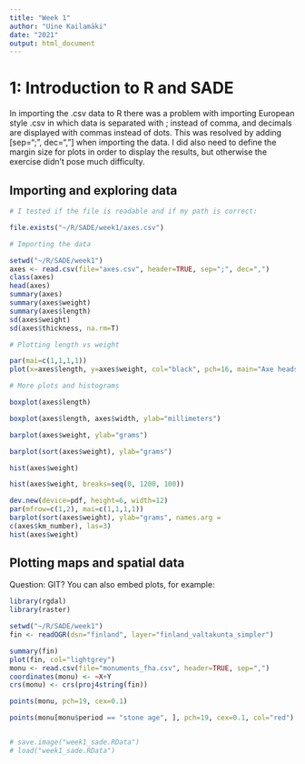 ```yaml
---
title: "Week 1"
author: "Uine Kailamäki"
date: "2021"
output: html_document
---
```



# 1: Introduction to R and SADE

In importing the .csv data to R there was a problem with importing European style .csv in which data is separated with ; instead of comma, and decimals are displayed with commas instead of dots. This was resolved by adding [sep=";", dec=","] when importing the data. I did also need to define the margin size for plots in order to display the results, but otherwise the exercise didn't pose much difficulty.

## Importing and exploring data

```r

# I tested if the file is readable and if my path is correct:

file.exists("~/R/SADE/week1/axes.csv")

# Importing the data

setwd("~/R/SADE/week1")
axes <- read.csv(file="axes.csv", header=TRUE, sep=";", dec=",")
class(axes)
head(axes)
summary(axes)
summary(axes$weight)
summary(axes$length)
sd(axes$weight)
sd(axes$thickness, na.rm=T)

# Plotting length vs weight

par(mai=c(1,1,1,1))
plot(x=axes$length, y=axes$weight, col="black", pch=16, main="Axe heads recovered by members of the public")

# More plots and histograms

boxplot(axes$length)

boxplot(axes$length, axes$width, ylab="millimeters")

barplot(axes$weight, ylab="grams")

barplot(sort(axes$weight), ylab="grams")

hist(axes$weight)

hist(axes$weight, breaks=seq(0, 1200, 100))

dev.new(device=pdf, height=6, width=12)
par(mfrow=c(1,2), mai=c(1,1,1,1))
barplot(sort(axes$weight), ylab="grams", names.arg =
c(axes$km_number), las=3)
hist(axes$weight)


```

## Plotting maps and spatial data

Question: GIT?
You can also embed plots, for example:

```r

library(rgdal)
library(raster)

setwd("~/R/SADE/week1")
fin <- readOGR(dsn="finland", layer="finland_valtakunta_simpler")

summary(fin)
plot(fin, col="lightgrey")
monu <- read.csv(file="monuments_fha.csv", header=TRUE, sep=",")
coordinates(monu) <- ~X+Y
crs(monu) <- crs(proj4string(fin))

points(monu, pch=19, cex=0.1)

points(monu[monu$period == "stone age", ], pch=19, cex=0.1, col="red")


# save.image("week1_sade.RData")
# load("week1_sade.RData")

```

